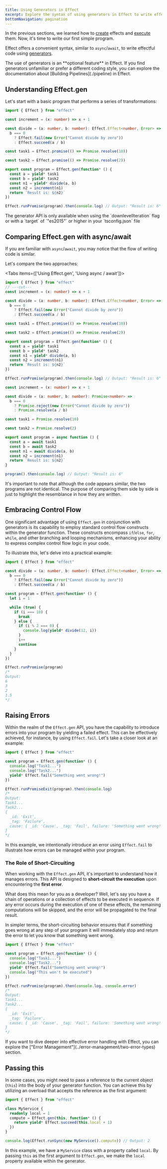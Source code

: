 ```yaml
---
title: Using Generators in Effect
excerpt: Explore the syntax of using generators in Effect to write effectful code. Learn about the `Effect.gen` function. Compare `Effect.gen` with `async`/`await` for writing asynchronous code. Understand how generators enhance control flow, handle errors, and utilize short-circuiting in effectful programs. Discover passing references to `this` in generator functions.
bottomNavigation: pagination
---
```


In the previous sections, we learned how to [create](./creating-effects) effects and [execute](./running-effects) them. Now, it's time to write our first simple program.

Effect offers a convenient syntax, similar to `async`/`await`, to write effectful code using [generators](https://developer.mozilla.org/en-US/docs/Web/JavaScript/Reference/Global_Objects/Generator).

<Idea>
  The use of generators is an **optional feature** in Effect. If you find
  generators unfamiliar or prefer a different coding style, you can explore
  the documentation about [Building Pipelines](./pipeline) in Effect.
</Idea>

## Understanding Effect.gen

Let's start with a basic program that performs a series of transformations:

```ts twoslash
import { Effect } from "effect"

const increment = (x: number) => x + 1

const divide = (a: number, b: number): Effect.Effect<number, Error> =>
  b === 0
    ? Effect.fail(new Error("Cannot divide by zero"))
    : Effect.succeed(a / b)

const task1 = Effect.promise(() => Promise.resolve(10))

const task2 = Effect.promise(() => Promise.resolve(2))

export const program = Effect.gen(function* () {
  const a = yield* task1
  const b = yield* task2
  const n1 = yield* divide(a, b)
  const n2 = increment(n1)
  return `Result is: ${n2}`
})

Effect.runPromise(program).then(console.log) // Output: "Result is: 6"
```

<Warning>
  The generator API is only available when using the `downlevelIteration` flag
  or with a `target` of `"es2015"` or higher in your `tsconfig.json` file
</Warning>

## Comparing Effect.gen with async/await

If you are familiar with `async`/`await`, you may notice that the flow of writing code is similar.

Let's compare the two approaches:

<Tabs items={['Using Effect.gen', 'Using async / await']}>
  <Tab>

```ts twoslash
import { Effect } from "effect"
// ---cut---
const increment = (x: number) => x + 1

const divide = (a: number, b: number): Effect.Effect<number, Error> =>
  b === 0
    ? Effect.fail(new Error("Cannot divide by zero"))
    : Effect.succeed(a / b)

const task1 = Effect.promise(() => Promise.resolve(10))

const task2 = Effect.promise(() => Promise.resolve(2))

export const program = Effect.gen(function* () {
  const a = yield* task1
  const b = yield* task2
  const n1 = yield* divide(a, b)
  const n2 = increment(n1)
  return `Result is: ${n2}`
})

Effect.runPromise(program).then(console.log) // Output: "Result is: 6"
```

  </Tab>
  <Tab>

```ts twoslash
const increment = (x: number) => x + 1

const divide = (a: number, b: number): Promise<number> =>
  b === 0
    ? Promise.reject(new Error("Cannot divide by zero"))
    : Promise.resolve(a / b)

const task1 = Promise.resolve(10)

const task2 = Promise.resolve(2)

export const program = async function () {
  const a = await task1
  const b = await task2
  const n1 = await divide(a, b)
  const n2 = increment(n1)
  return `Result is: ${n2}`
}

program().then(console.log) // Output: "Result is: 6"
```

  </Tab>
</Tabs>

It's important to note that although the code appears similar, the two programs are not identical. The purpose of comparing them side by side is just to highlight the resemblance in how they are written.

## Embracing Control Flow

One significant advantage of using `Effect.gen` in conjunction with generators is its capability to employ standard control flow constructs within the generator function. These constructs encompass `if`/`else`, `for`, `while`, and other branching and looping mechanisms, enhancing your ability to express complex control flow logic in your code.

To illustrate this, let's delve into a practical example:

```ts twoslash
import { Effect } from "effect"

const divide = (a: number, b: number): Effect.Effect<number, Error> =>
  b === 0
    ? Effect.fail(new Error("Cannot divide by zero"))
    : Effect.succeed(a / b)

const program = Effect.gen(function* () {
  let i = 1

  while (true) {
    if (i === 10) {
      break
    } else {
      if (i % 2 === 0) {
        console.log(yield* divide(12, i))
      }
      i++
      continue
    }
  }
})

Effect.runPromise(program)
/*
Output:
6
3
2
1.5
*/
```

## Raising Errors

Within the realm of the `Effect.gen` API, you have the capability to introduce errors into your program by yielding a failed effect. This can be effectively achieved, for instance, by using `Effect.fail`. Let's take a closer look at an example:

```ts twoslash
import { Effect } from "effect"

const program = Effect.gen(function* () {
  console.log("Task1...")
  console.log("Task2...")
  yield* Effect.fail("Something went wrong!")
})

Effect.runPromiseExit(program).then(console.log)
/*
Output:
Task1...
Task2...
{
  _id: 'Exit',
  _tag: 'Failure',
  cause: { _id: 'Cause', _tag: 'Fail', failure: 'Something went wrong!' }
}
*/
```

In this example, we intentionally introduce an error using `Effect.fail` to illustrate how errors can be managed within your program.

### The Role of Short-Circuiting

When working with the `Effect.gen` API, it's important to understand how it manages errors.
This API is designed to **short-circuit the execution** upon encountering the **first error**.

What does this mean for you as a developer? Well, let's say you have a chain of operations or a collection of effects to be executed in sequence. If any error occurs during the execution of one of these effects, the remaining computations will be skipped, and the error will be propagated to the final result.

In simpler terms, the short-circuiting behavior ensures that if something goes wrong at any step of your program it will immediately stop and return the error to let you know that something went wrong.

```ts twoslash
import { Effect } from "effect"

const program = Effect.gen(function* () {
  console.log("Task1...")
  console.log("Task2...")
  yield* Effect.fail("Something went wrong!")
  console.log("This won't be executed")
})

Effect.runPromise(program).then(console.log, console.error)
/*
Output:
Task1...
Task2...
{
  _id: 'Exit',
  _tag: 'Failure',
  cause: { _id: 'Cause', _tag: 'Fail', failure: 'Something went wrong!' }
}
*/
```

<Info>
  If you want to dive deeper into effective error handling with Effect, you
  can explore the ["Error Management"](../error-management/two-error-types)
  section.
</Info>

## Passing this

In some cases, you might need to pass a reference to the current object (`this`) into the body of your generator function. You can achieve this by utilizing an overload that accepts the reference as the first argument:

```ts twoslash
import { Effect } from "effect"

class MyService {
  readonly local = 1
  compute = Effect.gen(this, function* () {
    return yield* Effect.succeed(this.local + 1)
  })
}

console.log(Effect.runSync(new MyService().compute)) // Output: 2
```

In this example, we have a `MyService` class with a property called `local`. By passing `this` as the first argument to `Effect.gen`, we make the `local` property available within the generator.
